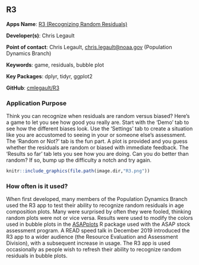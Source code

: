 ## R3

**Apps Name**: [R3 (Recognizing Random Residuals)](http://shiny1.nefsc.noaa.gov:3838/R3/)

**Developer(s)**: Chris Legault
  
**Point of contact**: Chris Legault, <chris.legault@noaa.gov> (Population Dynamics Branch)
  
**Keywords**: game, residuals, bubble plot

**Key Packages**: dplyr, tidyr, ggplot2

**GitHub**: [cmlegault/R3](https://github.com/cmlegault/R3)

### Application Purpose

Think you can recognize when residuals are random versus biased? Here's a game to let you see how good you really are. Start with the 'Demo' tab to see how the different biases look. Use the 'Settings' tab to create a situation like you are accustomed to seeing in your or someone else's assessment. The 'Random or Not?' tab is the fun part. A plot is provided and you guess whether the residuals are random or biased with immediate feedback. The 'Results so far' tab lets you see how you are doing. Can you do better than random? If so, bump up the difficulty a notch and try again.

```{r, echo=FALSE}
knitr::include_graphics(file.path(image.dir,"R3.png"))
```


### How often is it used? 

When first developed, many members of the Population Dynamics Branch used the R3 app to test their ability to recognize random residuals in age composition plots. Many were surprised by often they were fooled, thinking random plots were not or vice versa. Results were used to modify the colors used in bubble plots in the  [ASAPplots](https://github.com/cmlegault/ASAPplots) R package used with the ASAP stock assessment program. A READ speed talk in December 2019 introduced the R3 app to a wider audience (the Resource Evaluation and Assessment Division), with a subsequent increase in usage. The R3 app is used occasionally as people wish to refresh their ability to recognize random residuals in bubble plots.


